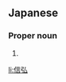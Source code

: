 ==Japanese==
{{ja-kanjitab|のぶ|ひろ}}

===Proper noun===
{{ja-pos|proper|のぶひろ}}

# {{given name|male|lang=ja|sort=のぶひろ}}

[[li:信弘]]